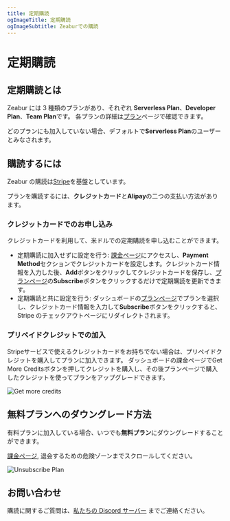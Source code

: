 ```yaml
---
title: 定期購読
ogImageTitle: 定期購読
ogImageSubtitle: Zeaburでの購読
---
```


# 定期購読

## 定期購読とは

Zeabur には 3 種類のプランがあり、それぞれ **Serverless Plan**、**Developer Plan**、**Team Plan**です。
各プランの詳細は[プラン](/billing/plans)ページで確認できます。

どのプランにも加入していない場合、デフォルトで**Serverless Plan**のユーザーとみなされます。

## 購読するには

Zeabur の購読は[Stripe](https://stripe.com/)を基盤としています。

プランを購読するには、**クレジットカード**と**Alipay**の二つの支払い方法があります。

### クレジットカードでのお申し込み

クレジットカードを利用して、米ドルでの定期購読を申し込むことができます。

- 定期購読に加入せずに設定を行う: [課金ページ](https://dash.zeabur.com/account/billing)にアクセスし、**Payment Method**セクションでクレジットカードを設定します。クレジットカード情報を入力した後、**Add**ボタンをクリックしてクレジットカードを保存し、[プランページ](https://zeabur.com/pricing#upgrade)の**Subscribe**ボタンをクリックするだけで定期購読を更新できます。
- 定期購読と共に設定を行う: ダッシュボードの[プランページ](https://zeabur.com/pricing#upgrade)でプランを選択し、クレジットカード情報を入力して**Subscribe**ボタンをクリックすると、Stripe のチェックアウトページにリダイレクトされます。

### プリペイドクレジットでの加入

Stripeサービスで使えるクレジットカードをお持ちでない場合は、プリペイドクレジットを購入してプランに加入できます。
ダッシュボードの課金ページでGet More Creditsボタンを押してクレジットを購入し、その後プランページで購入したクレジットを使ってプランをアップグレードできます。

![Get more credits](/billing/subscription/get-more-credits.png)

## 無料プランへのダウングレード方法

有料プランに加入している場合、いつでも**無料プラン**にダウングレードすることができます。

[課金ページ](https://dash.zeabur.com/account/billing), 退会するための危険ゾーンまでスクロールしてください。

![Unsubscribe Plan](/billing/subscription/unsubscribe.png)

## お問い合わせ

購読に関するご質問は、[私たちの Discord サーバー](https://zeabur.com/dc) までご連絡ください。
